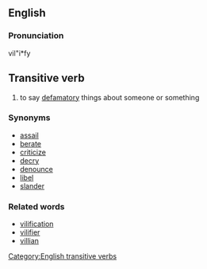 ==English==

===Pronunciation===
vil"i*fy

==Transitive verb==
# to say [[defamatory]] things about someone or something

===Synonyms===
* [[assail]]
* [[berate]]
* [[criticize]]
* [[decry]]
* [[denounce]]
* [[libel]]
* [[slander]]

===Related words===
* [[vilification]]
* [[vilifier]]
* [[villian]]

[[Category:English transitive verbs]]
